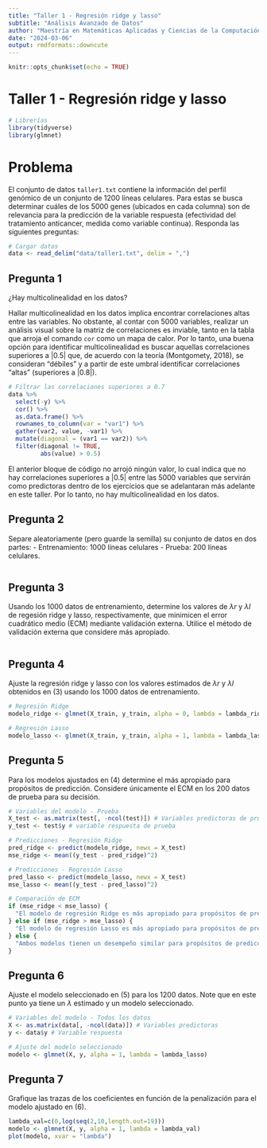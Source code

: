 ```yaml
---
title: "Taller 1 - Regresión ridge y lasso"
subtitle: "Análisis Avanzado de Datos"
author: "Maestría en Matemáticas Aplicadas y Ciencias de la Computación"
date: "2024-03-06"
output: rmdformats::downcute
---
```


```r
knitr::opts_chunk$set(echo = TRUE)
```

# Taller 1 - Regresión ridge y lasso

```r
# Librerías
library(tidyverse)
library(glmnet)
```

# Problema

El conjunto de datos `taller1.txt` contiene la información del perfil genómico de un conjunto de 1200 líneas celulares. Para estas se busca determinar cuáles de los 5000 genes (ubicados en cada columna) son de relevancia para la predicción de la variable respuesta (efectividad del tratamiento anticancer, medida como variable continua). Responda las siguientes preguntas:

```r
# Cargar datos
data <- read_delim("data/taller1.txt", delim = ",")
```

## Pregunta 1

¿Hay multicolinealidad en los datos?

Hallar multicolinealidad en los datos implica encontrar correlaciones altas entre las variables. No obstante, al contar con 5000 variables, realizar un análisis visual sobre la matriz de correlaciones es inviable, tanto en la tabla que arroja el comando `cor` como un mapa de calor. Por lo tanto, una buena opción para identificar multicolinealidad es buscar aquellas correlaciones superiores a $|0.5|$ que, de acuerdo con la teoría (Montgomety, 2018), se consideran "débiles" y a partir de este umbral identificar correlaciones "altas" (superiores a $|0.8|$).

```r
# Filtrar las correlaciones superiores a 0.7
data %>% 
  select(-y) %>%
  cor() %>%
  as.data.frame() %>%
  rownames_to_column(var = "var1") %>%
  gather(var2, value, -var1) %>%
  mutate(diagonal = (var1 == var2)) %>%
  filter(diagonal != TRUE,
         abs(value) > 0.5)
```

El anterior bloque de código no arrojó ningún valor, lo cual indica que no hay correlaciones superiores a $|0.5|$ entre las 5000 variables que servirán como predictoras dentro de los ejercicios que se adelantaran más adelante en este taller. Por lo tanto, no hay multicolinealidad en los datos.

## Pregunta 2

Separe aleatoriamente (pero guarde la semilla) su conjunto de datos en dos partes:
- Entrenamiento: 1000 líneas celulares
- Prueba: 200 líneas celulares.

```r
```

## Pregunta 3

Usando los 1000 datos de entrenamiento, determine los valores de $λr$ y $λl$ de regesión ridge y lasso, respectivamente, que minimicen el error cuadrático medio (ECM) mediante validación externa. Utilice el método de validación externa que considere más apropiado.

```r
```  

## Pregunta 4

Ajuste la regresión ridge y lasso con los valores estimados de $λr$ y $λl$ obtenidos en (3) usando los 1000 datos de entrenamiento.

```r
# Regresión Ridge
modelo_ridge <- glmnet(X_train, y_train, alpha = 0, lambda = lambda_ridge)

# Regresión Lasso
modelo_lasso <- glmnet(X_train, y_train, alpha = 1, lambda = lambda_lasso)
```

## Pregunta 5

Para los modelos ajustados en (4) determine el más apropiado para propósitos de predicción. Considere únicamente el ECM en los 200 datos de prueba para su decisión.

```r
# Variables del modelo - Prueba
X_test <- as.matrix(test[, -ncol(test)]) # Variables predictoras de prueba
y_test <- test$y # variable respuesta de prueba

# Predicciones - Regresión Ridge
pred_ridge <- predict(modelo_ridge, newx = X_test)
mse_ridge <- mean((y_test - pred_ridge)^2)

# Predicciones - Regresión Lasso
pred_lasso <- predict(modelo_lasso, newx = X_test)
mse_lasso <- mean((y_test - pred_lasso)^2)

# Comparación de ECM
if (mse_ridge < mse_lasso) {
  "El modelo de regresión Ridge es más apropiado para propósitos de predicción."
} else if (mse_ridge > mse_lasso) {
  "El modelo de regresión Lasso es más apropiado para propósitos de predicción."
} else {
  "Ambos modelos tienen un desempeño similar para propósitos de predicción."
}
```

## Pregunta 6

Ajuste el modelo seleccionado en (5) para los 1200 datos. Note que en este punto ya tiene un $λ$ estimado y un modelo seleccionado.

```r
# Variables del modelo - Todos los datos
X <- as.matrix(data[, -ncol(data)]) # Variables predictoras
y <- data$y # Variable respuesta

# Ajuste del modelo seleccionado
modelo <- glmnet(X, y, alpha = 1, lambda = lambda_lasso)
```

## Pregunta 7

Grafique las trazas de los coeficientes en función de la penalización para el modelo ajustado en (6).

```r
lambda_val=c(0,log(seq(2,10,length.out=19)))
modelo <- glmnet(X, y, alpha = 1, lambda = lambda_val)
plot(modelo, xvar = "lambda")
```
